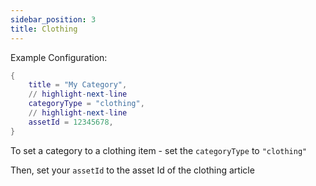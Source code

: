 ```yaml
---
sidebar_position: 3
title: Clothing
---
```


Example Configuration:

```lua
{
	title = "My Category",
    // highlight-next-line
	categoryType = "clothing",
    // highlight-next-line
    assetId = 12345678,
}
```

To set a category to a clothing item - set the `categoryType` to `"clothing"`

Then, set your `assetId` to the asset Id of the clothing article
